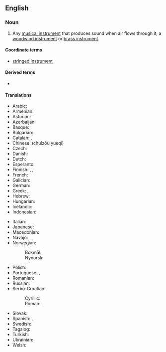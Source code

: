 {{also|wind-instrument}}
==English==

===Noun===
{{en-noun}}

# {{lb|en|musical instrument}} Any [[musical instrument]] that produces sound when air flows through it; a [[woodwind instrument]] or [[brass instrument]].

====Coordinate terms====
* [[stringed instrument]]

====Derived terms====
* {{l|en|wind instrumentalist}}

====Translations====
{{trans-top|type of musical instrument}}
* Arabic: {{t|ar|آلَةِ الْفَم|f}}
* Armenian: {{t|hy|փողային նվագարան}}
* Asturian: {{t|ast|instrumentu de vientu|m}}
* Azerbaijan: {{t|az|nəfəsli alət}}
* Basque: {{t|eu|haize instrumentu}}
* Bulgarian: {{t|bg|духов инструмент|m}}
* Catalan: {{t+|ca|instrument de vent|m}}, {{t+|ca|instrument aeròfon|m}}
* Chinese: {{t|zh|吹奏乐器}} (chuīzòu yuèqì)
* Czech: {{t|cs|dechový nástroj|m}}
* Danish: {{t+|da|blæseinstrument|n}}
* Dutch: {{t+|nl|blaasinstrument|n}}
* Esperanto: {{t|eo|blovinstrumento}}
* Finnish: {{t+|fi|puhallin}}, {{t+|fi|puhallinsoitin}}, {{t+|fi|puhallussoitin}}
* French: {{t+|fr|instrument à vent|m}}
* Galician: {{t+|gl|instrumento de vento|m}}
* German: {{t+|de|Blasinstrument|n}}
* Greek: {{t|el|πνευστό όργανο|n}}, {{t+|el|πνευστό|n}}
* Hebrew: {{t+|he|כלי נשיפה|tr=kli neshifa}}
* Hungarian: {{t+|hu|fúvós hangszer}}
* Icelandic: {{t+|is|blásturshljóðfæri|n}}
* Indonesian: {{t+|id|alat musik tiup}}
{{trans-mid}}
* Italian: {{t|it|strumento ad ancia|m}}
* Japanese: {{t+|ja|管楽器|tr=かんがっき, kangakki}}
* Macedonian: {{t|mk|дувачки инструменти|m}}
* Navajo: {{t|nv|dilní}}
* Norwegian:
*: Bokmål: {{t|nb|blåseinstrument|n}}
*: Nynorsk: {{t|nn|blåseinstrument|n}}
* Polish: {{t|pl|instrument dęty|m}}
* Portuguese: {{t+|pt|instrumento de sopro|m}}, {{t|pt|instrumento de vento|m}}
* Romanian: {{t|ro|instrument de suflat|n}}
* Russian: {{t+|ru|духово́й инструме́нт|m}}
* Serbo-Croatian:
*: Cyrillic: {{t|sh|дувачки инструмент|m}}
*: Roman: {{t|sh|duvački instrument|m}}
* Slovak: {{t|sk|dychový nástroj|m}}
* Spanish: {{t+|es|instrumento de viento|m}}, {{t|es|aerófono|m}}
* Swedish: {{t+|sv|blåsinstrument}}
* Tagalog: {{t|tl|ihipang panugtog}}
* Turkish: {{t+|tr|üflemeli çalgı}}
* Ukrainian: {{t|uk|духовий інструмент|m}}
* Welsh: {{t|cy|offeryn chwyth|m}}
{{trans-bottom}}